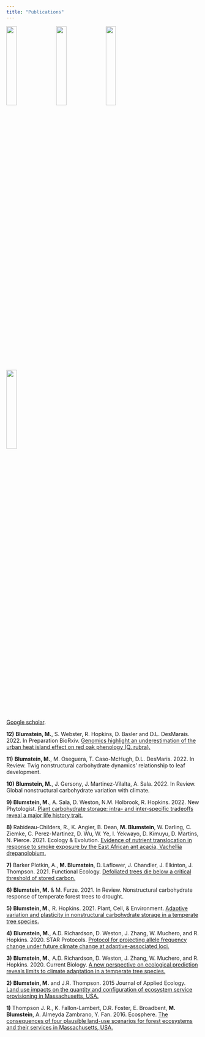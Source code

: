 ```yaml
---
title: "Publications"
---
```


<link rel="stylesheet" href="styles.css" type="text/css">

<img style="width:23%; border:0px solid; margin-right: 10px" src="images/web_3.jpg">
<img style="width:23%; border:0px solid; margin-right: 10px" src="images/web_109.jpg">
<img style="width:23%; border:0px solid; margin-right: 10px" src="images/web_19.jpg">
<img style="width:23%; border:0px solid; margin-right: 10px" src="images/web_72.jpg">

[Google scholar](https://scholar.google.com/citations?user=n9ztAjgAAAAJ&hl=en).

**12)** **Blumstein, M.**, S. Webster, R. Hopkins, D. Basler and D.L. DesMarais. 2022. In Preparation BioRxiv. [Genomics highlight an underestimation of the urban heat island effect on red oak phenology (Q. rubra).](https://www.biorxiv.org/content/10.1101/2022.08.03.502691v1)

**11)** **Blumstein, M.**, M. Oseguera, T. Caso-McHugh, D.L. DesMaris. 2022. In Review. Twig nonstructural carbohydrate dynamics’ relationship to leaf development. 


**10)** **Blumstein, M.**, J. Gersony, J. Martinez-Vilalta, A. Sala. 2022. In Review. Global nonstructural carbohydrate variation with climate.

**9)** **Blumstein, M.**, A. Sala, D. Weston, N.M. Holbrook, R. Hopkins. 2022. New Phytologist. [Plant carbohydrate storage: intra- and inter-specific tradeoffs reveal a major life history trait.](https://nph.onlinelibrary.wiley.com/doi/epdf/10.1111/nph.18213) 

**8)** Rabideau-Childers, R., K. Angier, B. Dean, **M. Blumstein**, W. Darling, C. Ziemke, C. Perez-Martinez, D. Wu, W. Ye, I. Yekwayo, D. Kimuyu, D. Martins, N. Pierce. 2021. Ecology & Evolution. [Evidence of nutrient translocation in response to smoke exposure by the East African ant acacia, Vachellia drepanolobium.](https://onlinelibrary.wiley.com/doi/10.1002/ece3.8244) 

**7)** Barker Plotkin, A., **M. Blumstein**, D. Laflower, J. Chandler, J. Elkinton, J. Thompson. 2021. Functional Ecology.  [Defoliated trees die below a critical threshold of stored carbon.](https://besjournals.onlinelibrary.wiley.com/doi/abs/10.1111/1365-2435.13891) 

**6)** **Blumstein, M.** & M. Furze. 2021. In Review. Nonstructural carbohydrate response of temperate forest trees to drought. 

**5)** **Blumstein, M.**, R. Hopkins. 2021. Plant, Cell, & Environment. [Adaptive variation and plasticity in nonstructural carbohydrate storage in a temperate tree species.](https://onlinelibrary.wiley.com/doi/abs/10.1111/pce.13959?af=R)

**4)** **Blumstein, M.**, A.D. Richardson, D. Weston, J. Zhang, W. Muchero, and R. Hopkins. 2020. STAR Protocols. [Protocol for projecting allele frequency change under future climate change at adaptive-associated loci.](https://www.sciencedirect.com/science/article/pii/S2666166720300484) 

**3)** **Blumstein, M.**, A.D. Richardson, D. Weston, J. Zhang, W. Muchero, and R. Hopkins. 2020. Current Biology. [A new perspective on ecological prediction reveals limits to climate adaptation in a temperate tree species.](https://www.sciencedirect.com/science/article/pii/S0960982220301743?casa_token=Hgt9PQP5O2QAAAAA:mnoWePTm9IvZIMSiSNoZGtZqxagjMJ289qefRxPfPIBAqgJbrtHbEzVOOQIJhOZaFgpi2PRJ) 

**2)** **Blumstein, M.** and J.R. Thompson. 2015 Journal of Applied Ecology. [Land use impacts on the quantity and configuration of ecosystem service provisioning in Massachusetts, USA.](https://besjournals.onlinelibrary.wiley.com/doi/epdf/10.1111/1365-2664.12444) 

**1)** Thompson J. R., K. Fallon-Lambert, D.R. Foster, E. Broadbent, **M. Blumstein**, A. Almeyda Zambrano, Y. Fan. 2016. Ecosphere. [The consequences of four plausible land-use scenarios for forest ecosystems and their services in Massachusetts, USA.](https://esajournals.onlinelibrary.wiley.com/doi/epdf/10.1002/ecs2.1469) 


